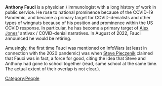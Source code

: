 {{Stub}}

'''Anthony Fauci''' is a  physician / immunologist with a long history of work in public service. He rose to national prominence because of the COVID-19 Pandemic, and became a primary target for COVID-denialists and other types of wingnuts because of his position and prominence within the US COVID response. In particular, he has become a primary target of [[Alex Jones]]' antivax / COVID-denial narratives. In August of 2022, Fauci announced he would be retiring.

Amusingly, the first time Fauci was mentioned on InfoWars (at least in connection with the 2020 pandemic) was when [[Steve Pieczenik]] claimed that Fauci was in fact, a force for good, citing the idea that Steve and Anthony had gone to school together (read, same school at the same time. The actual extent of their overlap is not clear.).

[[Category:People]]